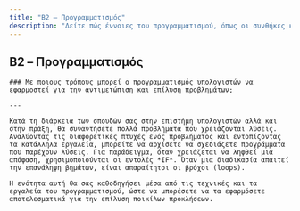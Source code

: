 ```yaml
---
title: "B2 – Προγραμματισμός"
description: "Δείτε πώς έννοιες του προγραμματισμού, όπως οι συνθήκες και οι βρόχοι, μπορούν να εφαρμοστούν για την επίλυση προβλημάτων."
---
```


<article className="prose prose-lg prose-slate max-w-none">
   <h1>B2 – Προγραμ&shy;ματισμός</h1>

    ### Με ποιους τρόπους μπορεί ο προγραμματισμός υπολογιστών να εφαρμοστεί για την αντιμετώπιση και επίλυση προβλημάτων;

    ---

    Κατά τη διάρκεια των σπουδών σας στην επιστήμη υπολογιστών αλλά και στην πράξη, θα συναντήσετε πολλά προβλήματα που χρειάζονται λύσεις. Αναλύοντας τις διαφορετικές πτυχές ενός προβλήματος και εντοπίζοντας τα κατάλληλα εργαλεία, μπορείτε να αρχίσετε να σχεδιάζετε προγράμματα που παρέχουν λύσεις. Για παράδειγμα, όταν χρειάζεται να ληφθεί μια απόφαση, χρησιμοποιούνται οι εντολές *IF*. Όταν μια διαδικασία απαιτεί την επανάληψη βημάτων, είναι απαραίτητοι οι βρόχοι (loops).

    Η ενότητα αυτή θα σας καθοδηγήσει μέσα από τις τεχνικές και τα εργαλεία του προγραμματισμού, ώστε να μπορέσετε να τα εφαρμόσετε αποτελεσματικά για την επίλυση ποικίλων προκλήσεων.
</article>
